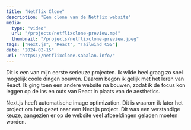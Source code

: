 ```yaml
---
title: "Netflix Clone"
description: "Een clone van de Netflix website"
media:
  type: "video"
  url: "/projects/netflixclone-preview.mp4"
  thumbnail: "/projects/netflixclone-preview.jpeg"
tags: ["Next.js", "React", "Tailwind CSS"]
date: "2024-02-15"
url: "https://netflixclone.sabalan.info/"
---
```


Dit is een van mijn eerste serieuze projecten. Ik wilde heel graag zo snel mogelijk coole dingen bouwen. 
Daarom begon ik gelijk met het leren van React. Ik ging toen een andere website na bouwen, 
zodat ik de focus kon leggen op de ins en outs van React in plaats van de aesthetics.

Next.js heeft automatische image optimization. Dit is waarom ik later het project om heb gezet 
naar een Next.js project. Dit was een verstandige keuze, aangezien er op de website veel 
afbeeldingen geladen moeten worden.
